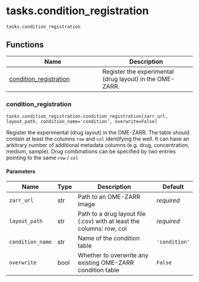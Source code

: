# tasks.condition_registration { #operetta_compose.tasks.condition_registration }

`tasks.condition_registration`



## Functions

| Name | Description |
| --- | --- |
| [condition_registration](#operetta_compose.tasks.condition_registration.condition_registration) | Register the experimental (drug layout) in the OME-ZARR. |

### condition_registration { #operetta_compose.tasks.condition_registration.condition_registration }

`tasks.condition_registration.condition_registration(zarr_url, layout_path, condition_name='condition', overwrite=False)`

Register the experimental (drug layout) in the OME-ZARR.
The table should contain at least the columns `row` and `col` identifying the well.
It can have an arbitrary number of additional metadata columns (e.g. drug, concentration, medium, sample).
Drug combinations can be specified by two entries pointing to the same `row` / `col`

#### Parameters

| Name             | Type   | Description                                                           | Default       |
|------------------|--------|-----------------------------------------------------------------------|---------------|
| `zarr_url`       | str    | Path to an OME-ZARR Image                                             | _required_    |
| `layout_path`    | str    | Path to a drug layout file (.csv) with at least the columns: row, col | _required_    |
| `condition_name` | str    | Name of the condition table                                           | `'condition'` |
| `overwrite`      | bool   | Whether to overwrite any existing OME-ZARR condition table            | `False`       |
